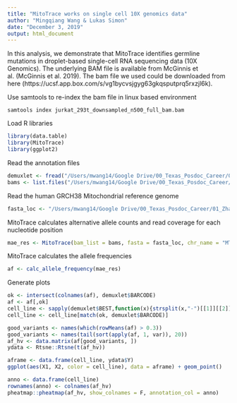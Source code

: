 ```yaml
---
title: "MitoTrace works on single cell 10X genomics data"
author: "Mingqiang Wang & Lukas Simon"
date: "December 3, 2019"
output: html_document
---
```


In this analysis, we demonstrate that MitoTrace identifies germline mutations in droplet-based single-cell RNA sequencing data (10X Genomics). The underlying BAM file is available from McGinnis et al. (McGinnis et al. 2019).
The bam file we used could be downloaded from here (https://ucsf.app.box.com/s/vg1bycvsjgyg63gkqsputprq5rxzjl6k).

Use samtools to re-index the bam file in linux based environment
```shell
samtools index jurkat_293t_downsampled_n500_full_bam.bam
```

Load R libraries
```r
library(data.table)
library(MitoTrace)
library(ggplot2)
```

Read the annotation files
```r
demuxlet <- fread("/Users/mwang14/Google Drive/00_Texas_Posdoc_Career/01_Zhao/12_Develop_Mitogenotyping_Tools/21_read_10xGenomics/jurkat/jurkat_293t_demuxlet.best")
bams <- list.files("/Users/mwang14/Google Drive/00_Texas_Posdoc_Career/01_Zhao/12_Develop_Mitogenotyping_Tools/21_read_10xGenomics/jurkat", full.names = T, pattern = ".bam$")
```

Read the human GRCH38 Mitochondrial reference genome
```r
fasta_loc <- "/Users/mwang14/Google Drive/00_Texas_Posdoc_Career/01_Zhao/12_Develop_Mitogenotyping_Tools/02_GBM_data/GRCH38_MT.fa"
```

MitoTrace calculates alternative allele counts and read coverage for each nucleotide position
```r
mae_res <- MitoTrace(bam_list = bams, fasta = fasta_loc, chr_name = "MT", min_read = 100)
```

MitoTrace calculates the allele frequencies
```r
af <- calc_allele_frequency(mae_res)
```

Generate plots
```r
ok <- intersect(colnames(af), demuxlet$BARCODE)
af <- af[,ok]
cell_line <- sapply(demuxlet$BEST,function(x){strsplit(x,"-")[[1]][[2]]})
cell_line <- cell_line[match(ok, demuxlet$BARCODE)]

good_variants <- names(which(rowMeans(af) > 0.3))
good_variants <- names(tail(sort(apply(af, 1, var)), 20))
af_hv <- data.matrix(af[good_variants, ])
ydata <- Rtsne::Rtsne(t(af_hv))

aframe <- data.frame(cell_line, ydata$Y)
ggplot(aes(X1, X2, color = cell_line), data = aframe) + geom_point()

anno <- data.frame(cell_line)
rownames(anno) <- colnames(af_hv)
pheatmap::pheatmap(af_hv, show_colnames = F, annotation_col = anno)
```
